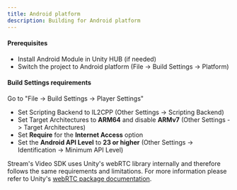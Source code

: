 ```yaml
---
title: Android platform
description: Building for Android platform
---
```


#### Prerequisites
- Install Android Module in Unity HUB (if needed)
- Switch the project to Android platform (File -> Build Settings -> Platform)

#### Build Settings requirements
Go to "File -> Build Settings -> Player Settings"
- Set Scripting Backend to IL2CPP (Other Settings -> Scripting Backend)
- Set Target Architectures to **ARM64** and disable **ARMv7** (Other Settings -> Target Architectures)
- Set **Require** for the **Internet Access** option
- Set the **Android API Level** to **23 or higher** (Other Settings -> Identification -> Minimum API Level)

Stream's Video SDK uses Unity's webRTC library internally and therefore follows the same requirements and limitations. For more information please refer to Unity's [webRTC package documentation](https://docs.unity3d.com/Packages/com.unity.webrtc@3.0/manual/requirements.html).